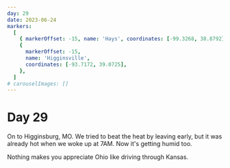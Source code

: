 ```yaml
---
day: 29
date: 2023-06-24
markers:
  [
    { markerOffset: -15, name: 'Hays', coordinates: [-99.3268, 38.8792] },
    {
      markerOffset: -15,
      name: 'Higginsville',
      coordinates: [-93.7172, 39.0725],
    },
  ]
# carouselImages: []
---
```


# Day 29

On to Higginsburg, MO. We tried to beat the heat by leaving early, but it was already hot when we woke up at 7AM. Now it's getting humid too.

Nothing makes you appreciate Ohio like driving through Kansas.
